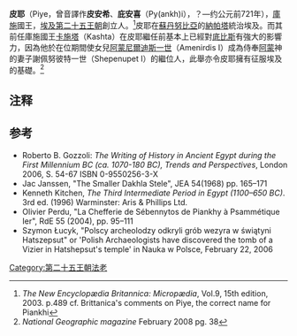 {{Link style|time=2015-12-12T03:12:36+00:00}}
{{Pharaoh Infobox 
| Name=皮耶
| Image=Al-Kurru,main pyramid.jpg
|Caption=皮耶金字塔
| NomenHiero=<hiero>p-i-i</hiero>
|Nomen=''Piy''<ref>http://www.digitalegypt.ucl.ac.uk/chronology/piy.html Piy (Piankhi)</ref>
| PrenomenHiero= 
|Prenomen=''Usimare''
| GoldenHiero= 
|Golden=''Sasha-qenu''
| NebtyHiero= 
|Nebty=''Mes-hemut''
| HorusHiero=
|Horus=''Zematawy''
| Reign= 约前752/约前747年—约前721年
| Died= 约前721年
| Predecessor=[[卡施塔|卡施塔]]
| Successor=[[沙巴卡|沙巴卡]]
| Alt =庇安喜 
| Dynasty=[[第二十五王朝|第二十五王朝]]
| Father =[[卡施塔|卡施塔]]
| Mother = [[:en:Pebatjma|Pebatjma]]
| Spouse= 
| Children= [[:en:Shepenupet_II|Shepenupet II]] [[阿蒙尼爾迪斯一世|阿蒙尼爾迪斯一世]]
|Burial=[[:en:El-Kurru|el-Kurru]]
}}
'''皮耶'''（Piye，曾音譯作'''皮安希'''、'''庇安喜'''（Py(ankh)i），？—约公元前721年），[[庫施|庫施]]國王，[[埃及|埃及]][[埃及第二十五王朝|第二十五王朝]]創立人。<ref>''The New Encyclopædia Britannica: Micropædia'', Vol.9, 15th edition, 2003. p.489 cf. Brittanica's comments on Piye, the correct name for Piankhi</ref>皮耶在[[蘇丹|蘇丹]][[努比亞|努比亞]]的[[納帕塔|納帕塔]]統治埃及。而其前任庫施國王[[卡施塔|卡施塔]]（Kashta）在皮耶繼任前基本上已經對[[底比斯|底比斯]]有強大的影響力，因為他於在位期間使女兒[[阿蒙尼爾迪斯一世|阿蒙尼爾迪斯一世]]（Amenirdis I）成為侍奉[[阿蒙|阿蒙]]神的妻子謝佩努彼特一世（Shepenupet I）的繼位人，此舉亦令皮耶擁有征服埃及的基礎。<ref>''National Geographic magazine'' February 2008 pg. 38</ref> 

==注释==
{{reflist}}

==参考==
*Roberto B. Gozzoli: ''The Writing of History in Ancient Egypt during the First Millennium BC (ca. 1070-180 BC), Trends and Perspectives'', London 2006, S. 54-67 ISBN 0-9550256-3-X
* Jac Janssen, "The Smaller Dakhla Stele", JEA 54(1968) pp. 165–171
* Kenneth Kitchen, ''The Third Intermediate Period in Egypt (1100–650 BC)''. 3rd ed. (1996) Warminster: Aris & Phillips Ltd.
* Olivier Perdu, "La Chefferie de Sébennytos de Piankhy à Psammétique Ier", RdE 55 (2004), pp. 95–111
* Szymon Łucyk, "Polscy archeolodzy odkryli grób wezyra w świątyni Hatszepsut" or 'Polish Archaeologists have discovered the tomb of a Vizier in Hatshepsut's temple' in Nauka w Polsce, February 22, 2006 

{{Pharaoh | Prev=[[卡施塔|卡施塔]] | Dynasty=[[埃及第二十五王朝|第二十五王朝]] | Next=[[沙巴卡|沙巴卡]]}}

{{Authority control}}
{{著名埃及统治者}}
[[Category:第二十五王朝法老|Category:第二十五王朝法老]]